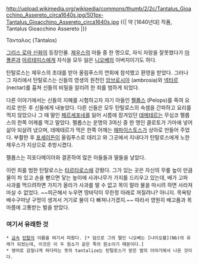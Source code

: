 http://upload.wikimedia.org/wikipedia/commons/thumb/2/2c/Tantalus_Gioacchino_Assereto_circa1640s.jpg/501px-Tantalus_Gioacchino_Assereto_circa1640s.jpg
{{| 약 [1640년대] 작품, Tantalus Gioacchino Assereto |}}

Τάνταλος (Tántalos)

[[그리스 로마 신화]]의 등장인물. [[제우스]]의 아들 중 한 명으로, 자식 자랑을 잘못했다가 [[아폴론]]과 [[아르테미스]]에게 자식을 모두 잃은 [[니오베]]의 아버지이기도 하다.

탄탈로스는 제우스의 초대를 받아 올림푸스의 연회에 참석했고 환영을 받았다. 그러나 그 자리에서 탄탈로스는 신들의 영생의 원천인 [[암브로시아]] (ambrosia)와 [[넥타르]] (nectar)를 훔쳐 신들의 비밀을 알리려 한 죄를 범하게 되었다.

다른 이야기에서는 신들의 지혜를 시험하고자 자기 아들인 [[펠롭스]] (Pelops)를 죽여 요리로 만든 후 신들에게 내놓았다. 다른 신들은 모두 탄탈로스의 속셈을 간파하고 요리를 먹지 않았으나 그 때 딸인 [[페르세포네]]를 잃어 시름에 잠겨있던 [[데메테르]]는 무심코 펠롭스의 한쪽 어깨를 먹고 말았다. 펠롭스는 운명의 3여신 중 한 명인 클로토가 가마에 넣어 삶아 되살려 냈으며, 데메테르가 먹은 한쪽 어깨는 [[헤파이스토스]]가 상아로 만들어 주었다. 부활한 후 [[포세이돈]]이 올림푸스로 데리고 와 그곳에서 지내다가 탄탈로스에게 노한 제우스가 지상으로 추방시켰다.

펠롭스는 히포다메이아와 결혼하여 많은 아들들과 딸들을 낳았다.

이런 죄를 범한 탄탈로스는 [[타르타로스]]에 갇혔다. 그가 있는 곳은 자신의 무릎 높이 만큼 물이 차 있고 손을 뻗으면 닿는 높이에 사과나무가 가지를 드리우고 있는데, 배가 고파 사과를 먹으려하면 가지가 올라가 사과를 딸 수 없고 목이 말라 물을 마시려 하면 사라져 마실 수 없었다. ~~피곤해서 누우면 땅바닥이 무한정 아래로 꺼질려나? 아니지. 목욕탕 배수구마냥 구멍이 생겨서 거기로 물이 다 빠져나가겠지.~~ 따라서 영원히 배고픔과 목마름에 고통받는 벌을 받았다. 

=== 여기서 유래한 것 ===
 * [[금속]] [[탄탈]]의 이름을 여기서 따왔다. [* 덤으로 그의 딸인 니오베는 [나이오븀](Nb)의 유래가 되었는데, 이것은 이 두 원소가 같은 족의 원소이기 때문이다.]
 * 영어로 감질나게 하다라는 뜻의 tantalize는 탄탈로스가 받은 벌의 이야기에서 나온 것이다.
